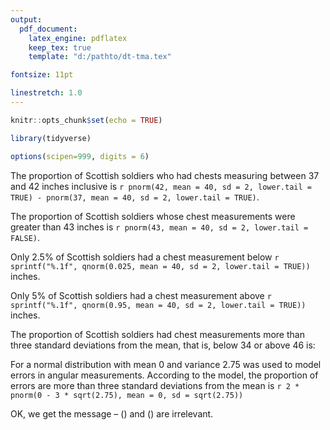 ---
output:
  pdf_document:
    latex_engine: pdflatex
    keep_tex: true
    template: "d:/pathto/dt-tma.tex"

fontsize: 11pt

linestretch: 1.0
---

```{r all_chunks, include=FALSE}
knitr::opts_chunk$set(echo = TRUE)

```

```{r label = "load-pkgs", echo =FALSE, error = FALSE, warnings=FALSE, messages = FALSE}

library(tidyverse)

```
\pagestyle{empty}

```{r label = "num-format", echo =FALSE}
options(scipen=999, digits = 6)
```


\textbf{\LARGE\textsf{Normal distributions and probabilities}}
\vspace{10mm}

<!-- % CA1 (a) -->
\marginnote{\raggedleft \textbf{CA1 (a)}} \vspace{-5mm}

The proportion of Scottish soldiers who had chests measuring between 37 and 42 inches inclusive is 
`r pnorm(42, mean = 40, sd = 2, lower.tail = TRUE) - pnorm(37, mean = 40, sd = 2, lower.tail = TRUE)`.

\vspace{10mm}

<!-- % CA1 (b) -->
\marginnote{\raggedleft \textbf{(b)}} \vspace{-5mm}
The proportion of Scottish soldiers whose chest measurements were greater than 43 inches is 
`r pnorm(43, mean = 40, sd = 2, lower.tail = FALSE)`.

\vspace{10mm}

<!-- % CA1 (c) -->
\marginnote{\raggedleft \textbf{(c)}} \vspace{-5mm}
Only 2.5% of Scottish soldiers had a chest measurement below `r sprintf("%.1f", qnorm(0.025, mean = 40, sd = 2, lower.tail = TRUE))` inches.

\vspace{10mm}

<!-- % CA1 (d) -->
\marginnote{\raggedleft \textbf{(d)}} \vspace{-5mm}
Only 5% of Scottish soldiers had a chest measurement above `r sprintf("%.1f", qnorm(0.95, mean = 40, sd = 2, lower.tail = TRUE))` inches.

\vspace{15mm}

<!-- % CA5 (a) -->
\marginnote{\raggedleft \textbf{CA5 (a)}} \vspace{-5mm}

The proportion of Scottish soldiers had chest measurements more than three standard deviations from the mean, that is, below 34 or above 46 is:
\begin{align*}
  P(X \le 34 + P(X > 46)
    &=  F(34) + (1 - F(46))  \\
    &=  `r pnorm(34, mean = 40, sd = 2, lower.tail = TRUE)`
                              \text{ + (1 - }`r pnorm(46, mean = 40, sd = 2, lower.tail = TRUE)` \text{)} \\
    &= `r pnorm(34, mean = 40, sd = 2, lower.tail = TRUE)`
                              \text{ + } `r (pnorm(46, mean = 40, sd = 2, lower.tail = FALSE))` \\
    &= `r pnorm(34, mean = 40, sd = 2, lower.tail = TRUE) + (1 - pnorm(46, mean = 40, sd = 2, lower.tail = TRUE))`
\end{align*}

\vspace{10mm}

<!-- % CA5 (b) -->
\marginnote{\raggedleft \textbf{(b)}} \vspace{-5mm}
For a normal distribution with mean 0 and variance 2.75 was used to model errors in angular measurements.
According to the model, the proportion of errors are more than three standard deviations from the mean is 
`r 2 * pnorm(0 - 3 * sqrt(2.75), mean = 0, sd = sqrt(2.75))`

OK, we get the message -- \(\mu\) and \(\sigma\) are irrelevant.
